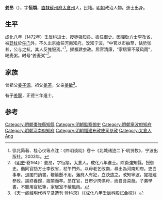'''姜昂'''（{{bd|1447年||？}}），字'''恒頫'''，[[南直隸|直隸]][[蘇州府|蘇州府]][[太倉州|太倉州]]人，民籍。[[明朝|明朝]]政治人物。進士出身。

==生平==
成化八年（1472年）壬辰科进士，授[[枣强|枣强]]知县。擔任御史。因彈劾方士[[李孜省|李孜省]]，被[[廷杖|廷杖]]於[[午门|午门]]外。不久出京擔任河南知府。改知宁波，“中官以市舶至，怙势张甚，公与之抗，其人反愧服焉。”<ref>徐兆昺著、桂心仪等点注：《四明谈助》卷十《北城诸迹二下·明贤牧》，宁波出版社，2003年。</ref>，擢[[福建|福建]][[参政|参政]]。居官清廉，“家居室不蔽风雨”，喝麦粥，时号“姜麦粥”<ref>《[[明史|明史]]·卷164》：姜昂，字恒頫，太倉人。成化八年進士。除棗強知縣。授御史。偕同官劾方士李孜省，杖午門外。以母老乞改南，尋出為河南知府。吏白事畢，退闔門讀書，鞭箠懸不用。藩府人有犯，立決遣之。改知寧波，擢福建參政。請終養歸，服闋而卒。昂在官，日市少肉供母，而自食菜茹。子弟學書，不聽用官紙筆，家居室不蔽風雨。</ref>。

==家族==
曾祖父[[姜子源|姜子源]]。祖父[[姜箎|姜箎]]。父亲[[姜敏|姜敏]]<ref>《天一阁藏明代科举录选刊·登科录》（《成化八年壬辰科殿試金榜》）</ref>。

有子[[姜龍|姜龍]]，正德三年進士。

==参考==
{{reflist}}
{{明朝人物小作品}}
{{成化八年壬辰科殿試金榜}}

{{DEFAULTSORT:Jiang姜}}
[[Category:明朝棗強縣知縣|Category:明朝棗強縣知縣]]
[[Category:明朝監察御史|Category:明朝監察御史]]
[[Category:明朝寧波府知府|Category:明朝寧波府知府]]
[[Category:明朝河南府知府|Category:明朝河南府知府]]
[[Category:明朝福建布政使司參政|Category:明朝福建布政使司參政]]
[[Category:太倉人|Category:太倉人]]
[[Category:姜姓|Ang]]